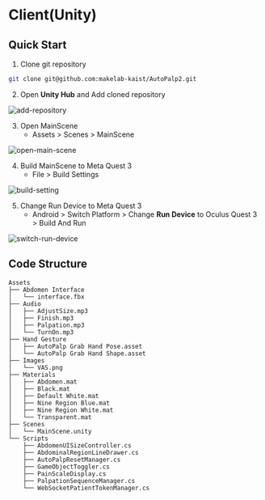 # Client(Unity)

## Quick Start

1. Clone git repository

```bash copy
git clone git@github.com:makelab-kaist/AutoPalp2.git
```

2. Open **Unity Hub** and Add cloned repository

![add-repository](/img/autopalp2/add-repository.png)

3. Open MainScene
   - Assets > Scenes > MainScene

![open-main-scene](/img/autopalp2/open-main-scene.png)

4. Build MainScene to Meta Quest 3
   - File > Build Settings

![build-setting](/img/autopalp2/build-setting.png)

5. Change Run Device to Meta Quest 3
   - Android > Switch Platform > Change **Run Device** to Oculus Quest 3 > Build And Run

![switch-run-device](/img/autopalp2/switch-run-device.png)

## Code Structure

```code
Assets
├── Abdomen Interface
│   └── interface.fbx
├── Audio
│   ├── AdjustSize.mp3
│   ├── Finish.mp3
│   ├── Palpation.mp3
│   └── TurnOn.mp3
├── Hand Gesture
│   ├── AutoPalp Grab Hand Pose.asset
│   └── AutoPalp Grab Hand Shape.asset
├── Images
│   └── VAS.png
├── Materials
│   ├── Abdomen.mat
│   ├── Black.mat
│   ├── Default White.mat
│   ├── Nine Region Blue.mat
│   ├── Nine Region White.mat
│   └── Transparent.mat
├── Scenes
│   └── MainScene.unity
└── Scripts
    ├── AbdomenUISizeController.cs
    ├── AbdominalRegionLineDrawer.cs
    ├── AutoPalpResetManager.cs
    ├── GameObjectToggler.cs
    ├── PainScaleDisplay.cs
    ├── PalpationSequenceManager.cs
    └── WebSocketPatientTokenManager.cs
```
